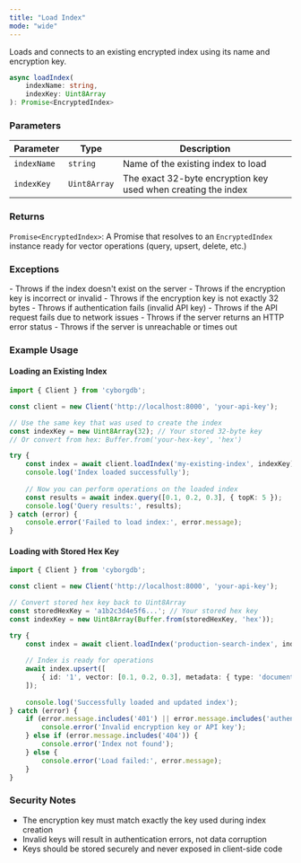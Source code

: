 ```yaml
---
title: "Load Index"
mode: "wide"
---
```


Loads and connects to an existing encrypted index using its name and encryption key.

```typescript
async loadIndex(
    indexName: string,
    indexKey: Uint8Array
): Promise<EncryptedIndex>
```

### Parameters

| Parameter | Type | Description |
|-----------|------|-------------|
| `indexName` | `string` | Name of the existing index to load |
| `indexKey` | `Uint8Array` | The exact 32-byte encryption key used when creating the index |

### Returns

`Promise<EncryptedIndex>`: A Promise that resolves to an `EncryptedIndex` instance ready for vector operations (query, upsert, delete, etc.)

### Exceptions

<AccordionGroup>
    <Accordion title="Error">
        - Throws if the index doesn't exist on the server
        - Throws if the encryption key is incorrect or invalid
        - Throws if the encryption key is not exactly 32 bytes
        - Throws if authentication fails (invalid API key)
    </Accordion>
    <Accordion title="Network/API Errors">
        - Throws if the API request fails due to network issues
        - Throws if the server returns an HTTP error status
        - Throws if the server is unreachable or times out
    </Accordion>
</AccordionGroup>

### Example Usage

#### Loading an Existing Index

```typescript
import { Client } from 'cyborgdb';

const client = new Client('http://localhost:8000', 'your-api-key');

// Use the same key that was used to create the index
const indexKey = new Uint8Array(32); // Your stored 32-byte key
// Or convert from hex: Buffer.from('your-hex-key', 'hex')

try {
    const index = await client.loadIndex('my-existing-index', indexKey);
    console.log('Index loaded successfully');
    
    // Now you can perform operations on the loaded index
    const results = await index.query([0.1, 0.2, 0.3], { topK: 5 });
    console.log('Query results:', results);
} catch (error) {
    console.error('Failed to load index:', error.message);
}
```

#### Loading with Stored Hex Key

```typescript
import { Client } from 'cyborgdb';

const client = new Client('http://localhost:8000', 'your-api-key');

// Convert stored hex key back to Uint8Array
const storedHexKey = 'a1b2c3d4e5f6...'; // Your stored hex key
const indexKey = new Uint8Array(Buffer.from(storedHexKey, 'hex'));

try {
    const index = await client.loadIndex('production-search-index', indexKey);
    
    // Index is ready for operations
    await index.upsert([
        { id: '1', vector: [0.1, 0.2, 0.3], metadata: { type: 'document' } }
    ]);
    
    console.log('Successfully loaded and updated index');
} catch (error) {
    if (error.message.includes('401') || error.message.includes('authentication')) {
        console.error('Invalid encryption key or API key');
    } else if (error.message.includes('404')) {
        console.error('Index not found');
    } else {
        console.error('Load failed:', error.message);
    }
}
```

### Security Notes

- The encryption key must match exactly the key used during index creation
- Invalid keys will result in authentication errors, not data corruption
- Keys should be stored securely and never exposed in client-side code
